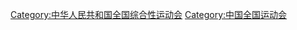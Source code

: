 {{Catmore}}

[[Category:中华人民共和国全国综合性运动会|Category:中华人民共和国全国综合性运动会]]
[[Category:中国全国运动会|Category:中国全国运动会]]